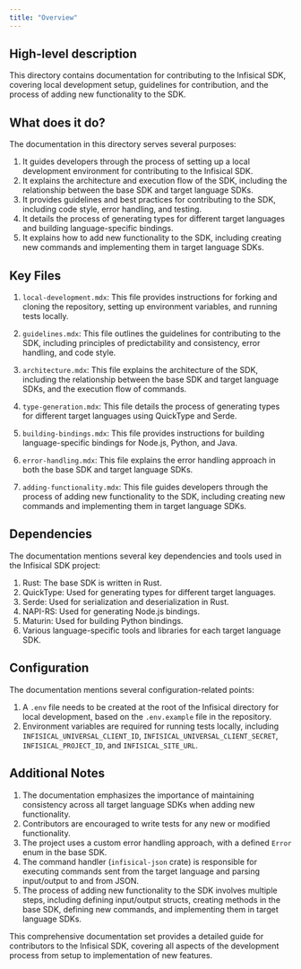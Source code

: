 ```yaml
---
title: "Overview"
---
```


## High-level description

This directory contains documentation for contributing to the Infisical SDK, covering local development setup, guidelines for contribution, and the process of adding new functionality to the SDK.

## What does it do?

The documentation in this directory serves several purposes:

1. It guides developers through the process of setting up a local development environment for contributing to the Infisical SDK.
2. It explains the architecture and execution flow of the SDK, including the relationship between the base SDK and target language SDKs.
3. It provides guidelines and best practices for contributing to the SDK, including code style, error handling, and testing.
4. It details the process of generating types for different target languages and building language-specific bindings.
5. It explains how to add new functionality to the SDK, including creating new commands and implementing them in target language SDKs.

## Key Files

1. `local-development.mdx`: This file provides instructions for forking and cloning the repository, setting up environment variables, and running tests locally.

2. `guidelines.mdx`: This file outlines the guidelines for contributing to the SDK, including principles of predictability and consistency, error handling, and code style.

3. `architecture.mdx`: This file explains the architecture of the SDK, including the relationship between the base SDK and target language SDKs, and the execution flow of commands.

4. `type-generation.mdx`: This file details the process of generating types for different target languages using QuickType and Serde.

5. `building-bindings.mdx`: This file provides instructions for building language-specific bindings for Node.js, Python, and Java.

6. `error-handling.mdx`: This file explains the error handling approach in both the base SDK and target language SDKs.

7. `adding-functionality.mdx`: This file guides developers through the process of adding new functionality to the SDK, including creating new commands and implementing them in target language SDKs.

## Dependencies

The documentation mentions several key dependencies and tools used in the Infisical SDK project:

1. Rust: The base SDK is written in Rust.
2. QuickType: Used for generating types for different target languages.
3. Serde: Used for serialization and deserialization in Rust.
4. NAPI-RS: Used for generating Node.js bindings.
5. Maturin: Used for building Python bindings.
6. Various language-specific tools and libraries for each target language SDK.

## Configuration

The documentation mentions several configuration-related points:

1. A `.env` file needs to be created at the root of the Infisical directory for local development, based on the `.env.example` file in the repository.
2. Environment variables are required for running tests locally, including `INFISICAL_UNIVERSAL_CLIENT_ID`, `INFISICAL_UNIVERSAL_CLIENT_SECRET`, `INFISICAL_PROJECT_ID`, and `INFISICAL_SITE_URL`.

## Additional Notes

1. The documentation emphasizes the importance of maintaining consistency across all target language SDKs when adding new functionality.
2. Contributors are encouraged to write tests for any new or modified functionality.
3. The project uses a custom error handling approach, with a defined `Error` enum in the base SDK.
4. The command handler (`infisical-json` crate) is responsible for executing commands sent from the target language and parsing input/output to and from JSON.
5. The process of adding new functionality to the SDK involves multiple steps, including defining input/output structs, creating methods in the base SDK, defining new commands, and implementing them in target language SDKs.

This comprehensive documentation set provides a detailed guide for contributors to the Infisical SDK, covering all aspects of the development process from setup to implementation of new features.